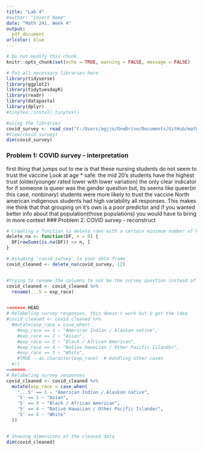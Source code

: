 ```yaml
---
title: "Lab 4"
#author: "Insert Name"
date: "Math 241, Week 4"
output:
  pdf_document
urlcolor: blue
---
```

```r
# Do not modify this chunk.
knitr::opts_chunk$set(echo = TRUE, warning = FALSE, message = FALSE)
```

```r
# Put all necessary libraries here
library(tidyverse)
library(ggplot2)
library(tidytuesdayR)
library(readr)
library(datapasta)
library(dplyr)
#tinytex::install_tinytex()

#using the libraries
covid_survey <- read_csv("C:/Users/agjjo/OneDrive/Documents/GitHub/math241/labs/lab04/data/covid-survey.csv")
#View(covid_survey)
dim(covid_survey)
```

### Problem 1: COVID survey - interpretation
first thing that jumps out to me is that these nursing students do not seem to trust the vaccine
Look at age * safe: the mid 20's students have the highest trust (older/younger rated lower with lower variation)
the only clear indicator for if someone is queer was the gender question but, its seems like queer(in this case, nonbinary) students were more likely to trust the vaccine
North american indigenous students had high variability all responses. This makes me think that that grouping on it's own is a poor predictor and if you wanted better info about that population(those populations) you would have to bring in more context
### Problem 2: COVID survey - reconstruct
```r

# Creating a function to delete rows with a certain minimum number of NA's
delete_na <- function(DF, n = 0) {
  DF[rowSums(is.na(DF)) <= n, ]
}

# Assuming 'covid_survey' is your data frame
covid_cleaned <- delete_na(covid_survey, 12)


#trying to rename the columns to not be the survey question instead of "...#" 
covid_cleaned <- covid_cleaned %>%
  rename(...5 = exp_race)


<<<<<<< HEAD
# Relabeling survey responses, this doesn't work but U get the idea
#covid_cleaned <- covid_cleaned %>%
  #mutate(exp_race = case_when(
    #exp_race == 1 ~ "American Indian / Alaskan native",
    #exp_race == 2 ~ "Asian",
    #exp_race == 3 ~ "Black / African American",
    #exp_race == 4 ~ "Native Hawaiian / Other Pacific Islander",
    #exp_race == 5 ~ "White",
    #TRUE ~ as.character(exp_race)  # Handling other cases
  #))
=======
# Relabeling survey responses
covid_cleaned <- covid_cleaned %>%
  mutate(exp_race = case_when(
    "...5" == 1 ~ "American Indian / Alaskan native",
    '5' == 2 ~ "Asian",
    '5' == 3 ~ "Black / African American",
    '5' == 4 ~ "Native Hawaiian / Other Pacific Islander",
    '5' == 5 ~ "White"
  ))


# Showing dimensions of the cleaned data
dim(covid_cleaned)











```